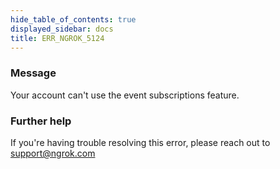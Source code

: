 ```yaml
---
hide_table_of_contents: true
displayed_sidebar: docs
title: ERR_NGROK_5124
---
```


### Message

Your account can't use the event subscriptions feature.

<ErrorDetails />

### Further help

If you're having trouble resolving this error, please reach out to [support@ngrok.com](mailto:support@ngrok.com?subject=Help%20with%20ERR_NGROK_5124)
